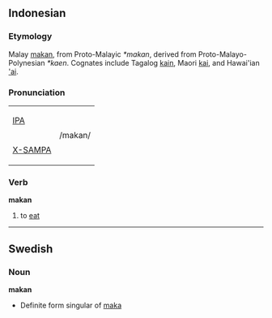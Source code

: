 == Indonesian ==
===Etymology===
Malay [[makan]], from Proto-Malayic ''*makan'', derived from Proto-Malayo-Polynesian ''*kaen''.  Cognates include Tagalog [[kain]], Maori [[kai]], and Hawai'ian [['ai]].

===Pronunciation===
{| border=1 cellpadding=5
| [[w:IPA|IPA]] 
|rowspan=2| /makan/
|-
| [[w:X-SAMPA|X-SAMPA]]
|}


===Verb===
'''makan'''
# to [[eat]]
----

==Swedish==
===Noun===
'''makan'''

*Definite form singular of [[maka]]